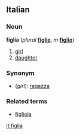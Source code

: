 ==Italian==
===Noun===
'''figlia''' (''plural'' '''[[figlie]]''', ''m'' '''[[figlio]]''')

#[[girl]]
#[[daughter]]

===Synonym===
*(''girl''): [[ragazza]]

===Related terms===
*[[figliola]]

[[it:figlia]]
